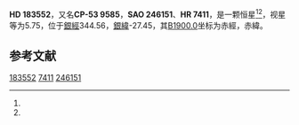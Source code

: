 {{Starbox begin
| name = HD 183552
}}
{{Starbox observe
| epoch = [[J2000.0|J2000.0]]
| constell = {{星座名待查}}<ref name=SIMBAD>{{cite web
 | url=http://simbad.u-strasbg.fr/simbad/sim-id?Ident=HR+7411
 | title =Pulsating variable Star
 | publisher=Centre de Données astronomiques de Strasbourg
 | work=SIMBAD
 | accessdate=2012-07-13}}</ref><ref name=DATA>{{cite web
 | url=http://vizier.u-strasbg.fr/viz-bin/VizieR-5?-out.add=.&-source=5050&-corr=PK=HR&-out.max=9999&HR=7411
 | title=VizieR Detailed Page
 | accessdate=2012-07-13
 | archive-date=2019-02-16
 | archive-url=https://web.archive.org/web/20190216093645/http://vizier.u-strasbg.fr/viz-bin/VizieR-5?-out.add=.&-source=5050&-corr=PK=HR&-out.max=9999&HR=7411
 | dead-url=no
 }}</ref>
| 星官 = 
| ra = {{RA|19|32|53.8}}<ref name=SIMBAD /><ref name=DATA />
| dec = {{DEC|-53|11|9}}<ref name=SIMBAD /><ref name=DATA />
| appmag_v = 5.75<ref name=SIMBAD /><ref name=DATA />
}}
{{Starbox character
| class = FmDel Del<ref name=SIMBAD /><ref name=DATA />
| b-v = 0.3<ref name=SIMBAD /><ref name=DATA />
| u-b = 0.2<ref name=SIMBAD /><ref name=DATA />
| r-i = 0.17<ref name=SIMBAD /><ref name=DATA />
| variable = 
}}
{{Starbox astrometry
| radial_v = 0.2
| prop_mo_ra = 14
| parallax = 
| p_error = 
}}
{{Starbox catalog
| names =CP-53 9585，[[SAO星表|SAO]] 246151，[[HD星表|HD]] 183552，[[HR星表|HR]] 7411}}
{{Starbox reference |Simbad=HR+7411}}
{{Starbox end}}

'''HD 183552'''，又名'''CP-53 9585'''，'''SAO 246151'''、'''HR 7411'''，是一颗恒星<ref name=SIMBAD /><ref name=DATA />，视星等为5.75，位于[[銀道座標系|銀經]]344.56，[[銀道座標系|銀緯]]-27.45，其[[B1900.0|B1900.0]]坐标为赤經{{RA|19|25|0.1}}，赤緯{{DEC|-53|-27.45|46}}。

== 参考文献 ==
{{reflist}}

{{star-stub}}

[[Category:HD和HDE天體|183552]]
[[Category:HR天體|7411]]
[[Category:SAO天體|246151]]